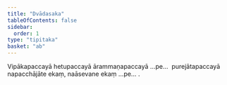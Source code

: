 ```yaml
---
title: "Dvādasaka"
tableOfContents: false
sidebar:
  order: 1
type: "tipitaka"
basket: "ab"
---
```



<DynamicBreadcrumb />

<Paragraph number="607">
Vipākapaccayā hetupaccayā ārammaṇapaccayā …pe…  purejātapaccayā napacchājāte ekaṃ, naāsevane ekaṃ …pe… .
</Paragraph>